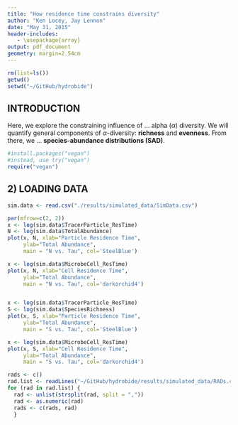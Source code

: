 ```yaml
---
title: "How residence time constrains diversity"
author: "Ken Locey, Jay Lennon"
date: "May 31, 2015"
header-includes:
   - \usepackage{array}
output: pdf_document
geometry: margin=2.54cm
---
```


```r
rm(list=ls()) 
getwd() 
setwd("~/GitHub/hydrobide") 
```

## INTRODUCTION

Here, we explore the constraining influence of ...  alpha ($\alpha$) diversity. 
We will quantify general components of $\alpha$-diversity: **richness** and **evenness**.
From there, we ...  **species-abundance distributions (SAD)**.

```r
#install.packages("vegan") 
#instead, use try("vegan")
require("vegan") 
```

## 2) LOADING DATA

```r
sim.data <- read.csv("./results/simulated_data/SimData.csv")  
```


```r
par(mfrow=c(2, 2))
x <- log(sim.data$TracerParticle_ResTime)
N <- log(sim.data$TotalAbundance)
plot(x, N, xlab="Particle Residence Time", 
     ylab="Total Abundance", 
     main = "N vs. Tau", col='SteelBlue')

x <- log(sim.data$MicrobeCell_ResTime)
plot(x, N, xlab="Cell Residence Time", 
     ylab="Total Abundance", 
     main = "N vs. Tau", col='darkorchid4')


x <- log(sim.data$TracerParticle_ResTime)
S <- log(sim.data$SpeciesRichness)
plot(x, S, xlab="Particle Residence Time", 
     ylab="Total Abundance", 
     main = "S vs. Tau", col='SteelBlue')

x <- log(sim.data$MicrobeCell_ResTime)
plot(x, S, xlab="Cell Residence Time", 
     ylab="Total Abundance", 
     main = "S vs. Tau", col='darkorchid4')
```



```r
rads <- c()
rad.list <- readLines("~/GitHub/hydrobide/results/simulated_data/RADs.csv")  
for (rad in rad.list) {
  rad <- unlist(strsplit(rad, split = ","))  
  rad <- as.numeric(rad)
  rads <- c(rads, rad)
  }
```
